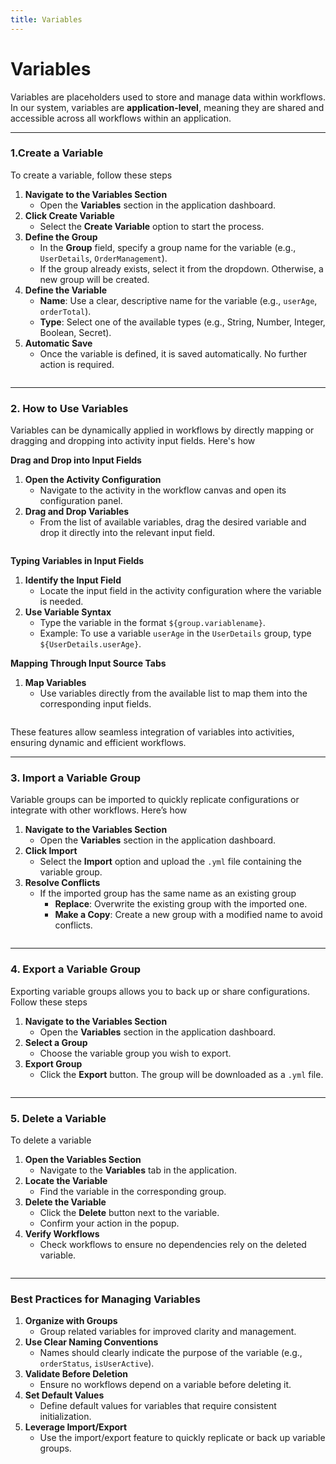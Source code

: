 ```yaml
---
title: Variables
---
```


# Variables

Variables are placeholders used to store and manage data within workflows. In our system, variables are **application-level**, meaning they are shared and accessible across all workflows within an application.

---

### **1.Create a Variable**

To create a variable, follow these steps

1. **Navigate to the Variables Section**
   - Open the **Variables** section in the application dashboard.
2. **Click Create Variable**
   - Select the **Create Variable** option to start the process.
3. **Define the Group**
   - In the **Group** field, specify a group name for the variable (e.g., `UserDetails`, `OrderManagement`).
   - If the group already exists, select it from the dropdown. Otherwise, a new group will be created.
4. **Define the Variable**
   - **Name**: Use a clear, descriptive name for the variable (e.g., `userAge`, `orderTotal`).
   - **Type**: Select one of the available types (e.g., String, Number, Integer, Boolean, Secret).
5. **Automatic Save**
   - Once the variable is defined, it is saved automatically. No further action is required.

<figure>
  <img src="/img/assets/Variables-Create.gif" alt=""></img>
  <figcaption></figcaption>
</figure>

---

### **2. How to Use Variables**

Variables can be dynamically applied in workflows by directly mapping or dragging and dropping into activity input fields. Here's how

**Drag and Drop into Input Fields**

1. **Open the Activity Configuration**
   - Navigate to the activity in the workflow canvas and open its configuration panel.
2. **Drag and Drop Variables**
   - From the list of available variables, drag the desired variable and drop it directly into the relevant input field.

<figure>
  <img src="/img/assets/Variables-Drag-n-Drop.gif" alt=""></img>
  <figcaption></figcaption>
</figure>

**Typing Variables in Input Fields**

1. **Identify the Input Field**
   - Locate the input field in the activity configuration where the variable is needed.
2. **Use Variable Syntax**
   - Type the variable in the format `${group.variablename}`.
   - Example: To use a variable `userAge` in the `UserDetails` group, type `${UserDetails.userAge}`.

**Mapping Through Input Source Tabs**

1. **Map Variables**
   - Use variables directly from the available list to map them into the corresponding input fields.

<figure>
  <img src="/img/assets/Variables-Mapping.gif" alt=""></img>
  <figcaption></figcaption>
</figure>

These features allow seamless integration of variables into activities, ensuring dynamic and efficient workflows.

---

### **3. Import a Variable Group**

Variable groups can be imported to quickly replicate configurations or integrate with other workflows. Here’s how

1. **Navigate to the Variables Section**
   - Open the **Variables** section in the application dashboard.
2. **Click Import**
   - Select the **Import** option and upload the `.yml` file containing the variable group.
3. **Resolve Conflicts**
   - If the imported group has the same name as an existing group
     - **Replace**: Overwrite the existing group with the imported one.
     - **Make a Copy**: Create a new group with a modified name to avoid conflicts.

<figure>
  <img src="/img/assets/Variables-Import.gif" alt=""></img>
  <figcaption></figcaption>
</figure>

---

### **4. Export a Variable Group**

Exporting variable groups allows you to back up or share configurations. Follow these steps

1. **Navigate to the Variables Section**
   - Open the **Variables** section in the application dashboard.
2. **Select a Group**
   - Choose the variable group you wish to export.
3. **Export Group**
   - Click the **Export** button. The group will be downloaded as a `.yml` file.

<figure>
  <img src="/img/assets/Variables-Export.gif" alt=""></img>
  <figcaption></figcaption>
</figure>

---

### **5. Delete a Variable**

To delete a variable

1. **Open the Variables Section**
   - Navigate to the **Variables** tab in the application.
2. **Locate the Variable**
   - Find the variable in the corresponding group.
3. **Delete the Variable**
   - Click the **Delete** button next to the variable.
   - Confirm your action in the popup.
4. **Verify Workflows**
   - Check workflows to ensure no dependencies rely on the deleted variable.

<figure>
  <img src="/img/assets/Variables-Delete.gif" alt=""></img>
  <figcaption></figcaption>
</figure>

---

### **Best Practices for Managing Variables**

1. **Organize with Groups**
   - Group related variables for improved clarity and management.
2. **Use Clear Naming Conventions**
   - Names should clearly indicate the purpose of the variable (e.g., `orderStatus`, `isUserActive`).
3. **Validate Before Deletion**
   - Ensure no workflows depend on a variable before deleting it.
4. **Set Default Values**
   - Define default values for variables that require consistent initialization.
5. **Leverage Import/Export**
   - Use the import/export feature to quickly replicate or back up variable groups.
